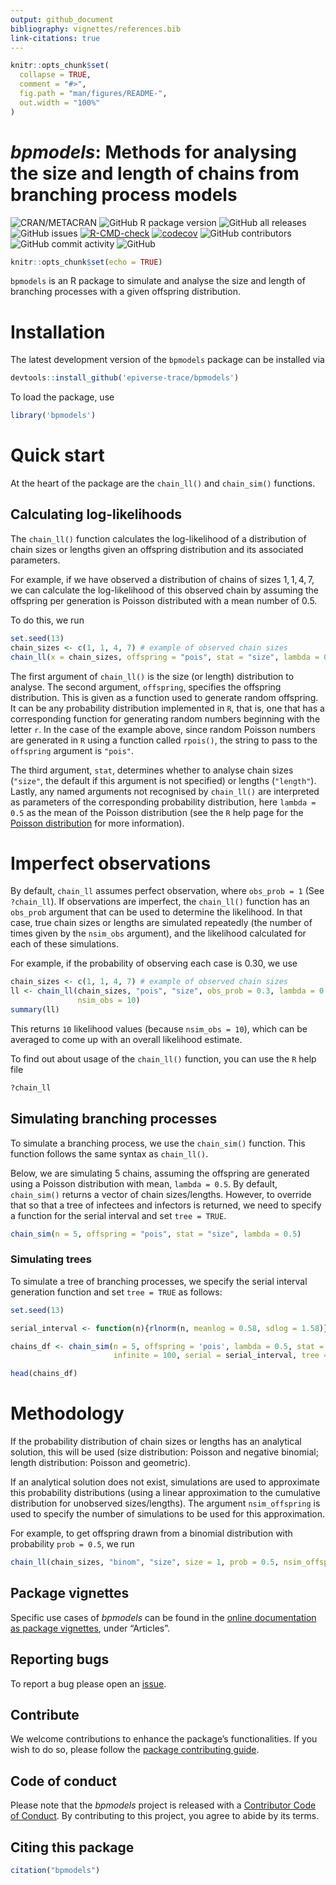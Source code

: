 ```yaml
---
output: github_document
bibliography: vignettes/references.bib
link-citations: true
---
```


```r
knitr::opts_chunk$set(
  collapse = TRUE,
  comment = "#>",
  fig.path = "man/figures/README-",
  out.width = "100%"
)
```

# _bpmodels_: Methods for analysing the size and length of chains from branching process models

<!-- badges: start -->
![CRAN/METACRAN](https://img.shields.io/cran/v/bpmodels)
![GitHub R package version](https://img.shields.io/github/r-package/v/epiverse-trace/bpmodels)
![GitHub all releases](https://img.shields.io/github/downloads/epiverse-trace/bpmodels/total?style=flat)
![GitHub issues](https://img.shields.io/github/issues/epiverse-trace/bpmodels)
[![R-CMD-check](https://github.com/epiverse-trace/bpmodels/actions/workflows/R-CMD-check.yaml/badge.svg)](https://github.com/epiverse-trace/bpmodels/actions/workflows/R-CMD-check.yaml)
[![codecov](https://codecov.io/github/epiverse-trace/bpmodels/branch/main/graphs/badge.svg)](https://codecov.io/github/epiverse-trace/bpmodels) 
![GitHub contributors](https://img.shields.io/github/contributors/epiverse-trace/bpmodels)
![GitHub commit activity](https://img.shields.io/github/commit-activity/m/epiverse-trace/bpmodels)
![GitHub](https://img.shields.io/github/license/epiverse-trace/bpmodels)
<!-- badges: end -->

```r
knitr::opts_chunk$set(echo = TRUE)
```

`bpmodels` is an R package to simulate and analyse the size and length of 
branching processes with a given offspring distribution.

# Installation

The latest development version of the `bpmodels` package can be installed via

```r
devtools::install_github('epiverse-trace/bpmodels')
```

To load the package, use

```r
library('bpmodels')
```

# Quick start

At the heart of the package are the `chain_ll()` and `chain_sim()` functions. 

## Calculating log-likelihoods

The `chain_ll()` function calculates the log-likelihood of a distribution of 
chain sizes or lengths given an offspring distribution and its associated 
parameters. 

For example, if we have observed a distribution of chains of sizes $1, 1, 4, 7$, we can 
calculate the log-likelihood of this observed chain by assuming the offspring 
per generation is Poisson distributed with a mean number of $0.5$. 

To do this, we run 

```r
set.seed(13)
chain_sizes <- c(1, 1, 4, 7) # example of observed chain sizes
chain_ll(x = chain_sizes, offspring = "pois", stat = "size", lambda = 0.5)
```

The first argument of `chain_ll()` is the size (or length) distribution to 
analyse. The second argument, `offspring`, specifies the offspring 
distribution. This is given as a function used to generate random offspring. 
It can be any probability distribution implemented in `R`, that is, one that 
has a corresponding function for generating random numbers beginning with the 
letter `r`. In the case of the example above, since random Poisson numbers are 
generated in `R` using a function called `rpois()`, the string to pass to the 
`offspring` argument is `"pois"`.

The third argument, `stat`, determines whether to analyse chain sizes 
(`"size"`, the default if this argument is not specified) or lengths 
(`"length"`). Lastly, any named arguments not recognised by `chain_ll()` 
are interpreted as parameters of the corresponding probability distribution, 
here `lambda = 0.5` as the mean of the Poisson distribution (see the `R` help 
page for the [Poisson distribution](https://stat.ethz.ch/R-manual/R-devel/library/stats/html/Poisson.html) for more information). 

# Imperfect observations

By default, `chain_ll` assumes perfect observation, where `obs_prob = 1` 
(See `?chain_ll`). If observations are imperfect, the `chain_ll()` function has 
an `obs_prob` argument that can be used to determine the likelihood. In that 
case, true chain sizes or lengths are simulated repeatedly (the number of times 
given by the `nsim_obs` argument), and the likelihood calculated for each of 
these simulations. 

For example, if the probability of observing each case is $0.30$, we use

```r
chain_sizes <- c(1, 1, 4, 7) # example of observed chain sizes
ll <- chain_ll(chain_sizes, "pois", "size", obs_prob = 0.3, lambda = 0.5, 
               nsim_obs = 10)
summary(ll)
```

This returns `10` likelihood values (because `nsim_obs = 10`), which can be 
averaged to come up with an overall likelihood estimate.

To find out about usage of the `chain_ll()` function, you can use the `R` help 
file

```r
?chain_ll
```

## Simulating branching processes

To simulate a branching process, we use the `chain_sim()` function. This 
function follows the same syntax as `chain_ll()`.

Below, we are simulating $5$ chains, assuming the offspring are generated using
a Poisson distribution with mean, `lambda = 0.5`. By default, `chain_sim()` 
returns a vector of chain sizes/lengths. However, to override that so that 
a tree of infectees and infectors is returned, we need to specify a function 
for the serial interval and set `tree = TRUE`.

```r
chain_sim(n = 5, offspring = "pois", stat = "size", lambda = 0.5)
```

### Simulating trees

To simulate a tree of branching processes, we specify the serial interval 
generation function and set `tree = TRUE` as follows:

```r
set.seed(13)

serial_interval <- function(n){rlnorm(n, meanlog = 0.58, sdlog = 1.58)}

chains_df <- chain_sim(n = 5, offspring = 'pois', lambda = 0.5, stat = 'length', 
                       infinite = 100, serial = serial_interval, tree = TRUE)

head(chains_df)
```


# Methodology

If the probability distribution of chain sizes or lengths has an analytical 
solution, this will be used (size distribution: Poisson and negative binomial; 
length distribution: Poisson and geometric). 

If an analytical solution does not exist, simulations are used to approximate 
this probability distributions (using a linear approximation to the cumulative 
distribution for unobserved sizes/lengths). The argument `nsim_offspring` is 
used to specify the number of simulations to be used for this approximation. 

For example, to get offspring drawn from a binomial distribution with 
probability `prob = 0.5`, we run

```r
chain_ll(chain_sizes, "binom", "size", size = 1, prob = 0.5, nsim_offspring = 100)
```

## Package vignettes

Specific use cases of _bpmodels_ can be found in 
the [online documentation as package vignettes](https://epiverse-trace.github.io/bpmodels/), under "Articles".

## Reporting bugs 

To report a bug please open an [issue](https://github.com/epiverse-trace/bpmodels/issues/new/choose).

## Contribute

We welcome contributions to enhance the package's functionalities. If you 
wish to do so, please follow the [package contributing guide](https://github.com/epiverse-trace/.github/blob/main/CONTRIBUTING.md).

## Code of conduct

Please note that the _bpmodels_ project is released with a [Contributor Code of Conduct](https://github.com/epiverse-trace/.github/blob/main/CODE_OF_CONDUCT.md). 
By contributing to this project, you agree to abide by its terms.

## Citing this package

```r
citation("bpmodels")
```
